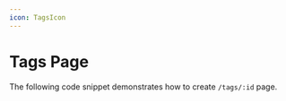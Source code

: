 ```yaml
---
icon: TagsIcon
---
```



# Tags Page

The following code snippet demonstrates how to create `/tags/:id` page.

<ExampleCode
  example="blog"
  filePath="app/tags/[tag]/page.jsx"
  metadata="/getPosts/ /getTags/"
/>
